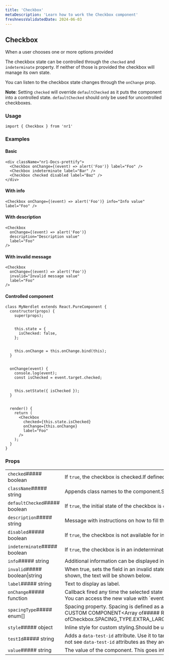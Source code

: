 ```yaml
---
title: 'Checkbox'
metaDescription: 'Learn how to work the Checkbox component'
freshnessValidatedDate: 2024-06-03
---
```

## Checkbox

When a user chooses one or more options provided

The checkbox state can be controlled through the `checked` and `indeterminate` property. If neither of those is provided the checkbox will manage its own state.

You can listen to the checkbox state changes through the `onChange` prop.

**Note**: Setting `checked` will override `defaultChecked` as it puts the component into a controlled state. `defaultChecked` should only be used for uncontrolled checkboxes.

### Usage

```
import { Checkbox } from 'nr1'
```



### Examples

#### Basic

```
<div className="nr1-Docs-prettify">
  <Checkbox onChange={(event) => alert('Foo')} label="Foo" />
  <Checkbox indeterminate label="Bar" />
  <Checkbox checked disabled label="Baz" />
</div>
```



#### With info

```
<Checkbox onChange={(event) => alert('Foo')} info="Info value" label="Foo" />
```



#### With description

```
<Checkbox
  onChange={(event) => alert('Foo')}
  description="Description value"
  label="Foo"
/>
```



#### With invalid message

```
<Checkbox
  onChange={(event) => alert('Foo')}
  invalid="Invalid message value"
  label="Foo"
/>
```



#### Controlled component

```
class MyNerdlet extends React.PureComponent {
  constructor(props) {
    super(props);


    this.state = {
      isChecked: false,
    };


    this.onChange = this.onChange.bind(this);
  }


  onChange(event) {
    console.log(event);
    const isChecked = event.target.checked;


    this.setState({ isChecked });
  }


  render() {
    return (
      <Checkbox
        checked={this.state.isChecked}
        onChange={this.onChange}
        label="Foo"
      />
    );
  }
}
```



### Props

|                                |                                                                                                                                                                                                                                                                                                                                                                                                                                                                        |
| ------------------------------ | ---------------------------------------------------------------------------------------------------------------------------------------------------------------------------------------------------------------------------------------------------------------------------------------------------------------------------------------------------------------------------------------------------------------------------------------------------------------------- |
| `checked`##### boolean         | If `true`, the checkbox is checked.If defined, it turns the component into a \[controlled component]INSERTLINKhttps&#x3A;//facebook.github.io/react/docs/forms.html.                                                                                                                                                                                                                                                                                                   |
| `className`##### string        | Appends class names to the component.Should be used only for positioning and spacing purposes.                                                                                                                                                                                                                                                                                                                                                                         |
| `defaultChecked`##### boolean  | If `true`, the initial state of the checkbox is `checked`.Useful when you don't want to use a \[controlled component]INSERTLINKhttps&#x3A;//facebook.github.io/react/docs/forms.html.                                                                                                                                                                                                                                                                                  |
| `description`##### string      | Message with instructions on how to fill the form field.                                                                                                                                                                                                                                                                                                                                                                                                               |
| `disabled`##### boolean        | If `true`, the checkbox is not available for interaction.                                                                                                                                                                                                                                                                                                                                                                                                              |
| `indeterminate`##### boolean   | If `true`, the checkbox is in an indeterminate state.If both the `checked` and `indeterminate` prop are provided then the `indeterminate` prop will prevail.                                                                                                                                                                                                                                                                                                           |
| `info`##### string             | Additional information can be displayed in an info tooltip next to the Label.                                                                                                                                                                                                                                                                                                                                                                                          |
| `invalid`##### boolean\|string | When true, sets the field in an invalid state, in order to notify the user attention is needed over this particular field. This property can be a `boolean` field or a `string`. When it is a `string`, as well as the invalid state being shown, the text will be shown below.                                                                                                                                                                                        |
| `label`##### string            | Text to display as label.                                                                                                                                                                                                                                                                                                                                                                                                                                              |
| `onChange`##### function       | Callback fired any time the selected state of the checkbox changes.&lt;FunctionDefinition returnValue=&#x7B;\[]} arguments=&#x7B;\[&#x7B;"name":"event","type":"React.ChangeEvent","description":"The event source of the callback.\\n You can access the new value with \`event.target.checked\`."}]} />                                                                                                                                                              |
| `spacingType`##### enum\[]     | Spacing property. Spacing is defined as a tuple of zero to four values, which follow the same conventions as CSS properties like `margin` or `padding`. To omit a value, use `SPACING_TYPE.OMIT`.##### REPLACE WITH CUSTOM COMPONENT&lt;Array of##### REPLACE WITH CUSTOM COMPONENT&lt;One ofCheckbox.SPACING_TYPE.EXTRA_LARGECheckbox.SPACING_TYPE.LARGECheckbox.SPACING_TYPE.MEDIUMCheckbox.SPACING_TYPE.NONECheckbox.SPACING_TYPE.OMITCheckbox.SPACING_TYPE.SMALL>> |
| `style`##### object            | Inline style for custom styling.Should be used only for positioning and spacing purposes.                                                                                                                                                                                                                                                                                                                                                                              |
| `testId`##### string           | Adds a `data-test-id` attribute. Use it to target the component in unit and E2E tests.For a test id to be valid, prefix it with your nerdpack id, followed up by a dot.For example, `my-nerdpack.some-element`.**Note:** You might not see `data-test-id` attributes as they are removed from the DOM, to debug them pass a `e2e-test` query parameter to the URL.                                                                                                     |
| `value`##### string            | The value of the component. This goes into the inner checkbox input, not the component itself, and is returned as part of the `onChange` event target element.                                                                                                                                                                                                                                                                                                         |